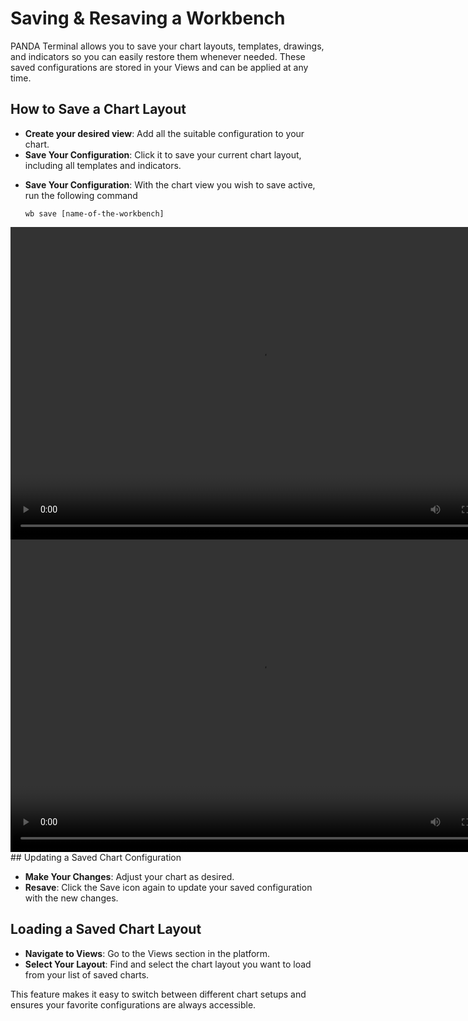 
# Saving & Resaving a Workbench

PANDA Terminal allows you to save your chart layouts, templates, drawings, and indicators so you can easily restore them whenever needed. These saved configurations are stored in your Views and can be applied at any time.

## How to Save a Chart Layout

- **Create your desired view**: Add all the suitable configuration to your chart.
- **Save Your Configuration**: Click it to save your current chart layout, including all templates and indicators.

<Tabs>
  <TabItem value="cmd" label="Save Views using command" default>
    <ul>
      <li>
        <b>Save Your Configuration</b>: With the chart view you wish to save
        active, run the following command
        <p>
          <code>wb save [name-of-the-workbench]</code>
        </p>
      </li>
    </ul>
    <video width="800" height="500" autoPlay loop>
      <source
        src="https://assets.pandaterminal.com/documentation_clips/resave%20using%20command.mov"
        type="video/mp4"
      ></source>
    </video>
  </TabItem>
  <TabItem value="gui" label="Save Views using GUI">
    <video width="800" height="500" autoPlay loop>
      <source
        src="https://assets.pandaterminal.com/documentation_clips/resavingChart_using_GUI.mov"
        type="video/mp4"
      ></source>
    </video>
  </TabItem>
</Tabs>
## Updating a Saved Chart Configuration

- **Make Your Changes**: Adjust your chart as desired.
- **Resave**: Click the Save icon again to update your saved configuration with the new changes.

## Loading a Saved Chart Layout

- **Navigate to Views**: Go to the Views section in the platform.
- **Select Your Layout**: Find and select the chart layout you want to load from your list of saved charts.

This feature makes it easy to switch between different chart setups and ensures your favorite configurations are always accessible.
